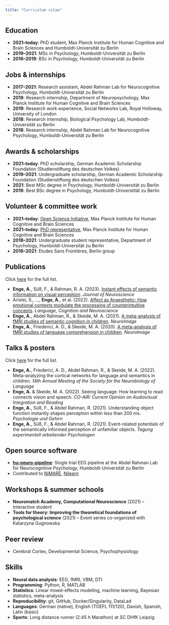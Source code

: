 ```yaml
---
title: "Curriculum vitae"
---
```


## Education

* **2021–today**: PhD student, Max Planck Institute for Human Cognitive and Brain Sciences and Humboldt-Universität zu Berlin
* **2019–2021**: MSc in Psychology, Humboldt-Universität zu Berlin
* **2016–2019**: BSc in Psychology, Humboldt-Universität zu Berlin

## Jobs & internships

* **2017–2021**: Research assistant, Abdel Rahman Lab for Neurocognitive Psychology, Humboldt-Universität zu Berlin
* **2019**: Research internship, Department of Neuropsychology, Max Planck Institute for Human Cognitive and Brain Sciences
* **2019**: Research work experience, Social Networks Lab, Royal Holloway, University of London
* **2018**: Research internship, Biological Psychology Lab, Humboldt-Universität zu Berlin
* **2018**: Research internship, Abdel Rahman Lab for Neurocognitive Psychology, Humboldt-Universität zu Berlin

## Awards & scholarships

* **2021–today**: PhD scholarship, German Academic Scholarship Foundation (Studienstiftung des deutschen Volkes)
* **2019–2021**: Undergraduate scholarship, German Academic Scholarship Foundation (Studienstiftung des deutschen Volkes)
* **2021**: Best MSc degree in Psychology, Humboldt-Universität zu Berlin
* **2019**: Best BSc degree in Psychology, Humboldt-Universtität zu Berlin

## Volunteer & committee work

* **2021–today**: <a href="https://www.cbs.mpg.de/en/cbs-open-science" target="_blank">Open Science Initiative</a>, Max Planck Institute for Human Cognitive and Brain Sciences
* **2021–today**: <a href="https://www.cbs.mpg.de/phd-representatives" target="_blank">PhD representative</a>, Max Planck Institute for Human Cognitive and Brain Sciences
* **2018–2021**: Undergraduate student representative, Department of Psychology, Humboldt-Universität zu Berlin
* **2016–2021**: Etudes Sans Frontières, Berlin group

## Publications

Click [here](publications.qmd) for the full list.

* **Enge, A.**, Süß, F., & Rahman, R. A. (2023). <a href="https://doi.org/10.1523/JNEUROSCI.2038-22.2023" target="_blank">Instant effects of semantic information on visual perception</a>. *Journal of Neuroscience*
* Aristei, S., …, **Enge, A.**, et al. (2022). <a href="https://doi.org/10.1080/23273798.2022.2085312" target="_blank">Affect as Anaesthetic: How emotional contexts modulate the processing of counterintuitive concepts</a>. *Language, Cognition and Neuroscience*
* **Enge, A.**, Abdel Rahman, R., & Skeide, M. A. (2021). <a href="https://doi.org/10.1016/j.neuroimage.2021.118436" target="_blank">A meta-analysis of fMRI studies of semantic cognition in children</a>. *NeuroImage*
* **Enge, A.**, Friederici, A. D., & Skeide, M. A. (2020). <a href="https://doi.org/10.1016/j.neuroimage.2020.116858" target="_blank">A meta-analysis of fMRI studies of language comprehension in children</a>. *NeuroImage*

## Talks & posters

Click [here](talks.qmd) for the full list.

* **Enge, A.**, Friederici, A. D., Abdel Rahman, R., & Skeide, M. A. (2022). Meta-analyzing the cortical networks for language and semantics in children. *14th Annual Meeting of the Society for the Neurobiology of Language*
* **Enge, A.** & Skeide, M. A. (2022). Seeing language: How learning to read connects vision and speech. *CO-AIR: Current Opinion on Audiovisual Integration and Reading*
* **Enge, A.**, Süß, F., & Abdel Rahman, R. (2021). Understanding object function instantly shapes perception within less than 200 ms. *Psychologie und Gehirn*
* **Enge, A.**, Süß, F., & Abdel Rahman, R. (2021). Event-related potentials of the semantically informed perception of unfamiliar objects. *Tagung experimentell arbeitender Psychologen*

## Open source software

* **<a href="https://github.com/alexenge/hu-neuro-pipeline" target="_blank">hu-neuro-pipeline</a>**: Single trial EEG pipeline at the Abdel Rahman Lab for Neurocognitive Psychology, Humboldt-Universität zu Berlin
* Contributed to [NiMARE](https://nimare.readthedocs.io), [Nilearn](https://nilearn.github.io/stable/index.html)

## Workshops & summer schools

* **Neuromatch Academy, Computational Neuroscience** (2021) – Interactive student
* **Tools for theory: Improving the theoretical foundations of psychological science** (2021) – Event series co-organized with Katarzyna Gugnowska

## Peer review

* Cerebral Cortex, Developmental Science, Psychophysiology

## Skills

* **Neural data analysis**: EEG, fMRI, VBM, DTI
* **Programming**: Python, R, MATLAB
* **Statistics**: Linear mixed-effects modeling, machine learning, Bayesian statistics, meta-analysis
* **Reproducibility**: git, GitHub, Docker/Singularity, DataLad
* **Languages**: German (native), English (TOEFL 111/120), Danish, Spanish, Latin (basic)
* **Sports**: Long distance runner (2:45 h Marathon) at SC DHfK Leipzig
